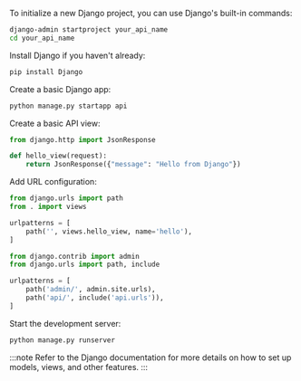 To initialize a new Django project, you can use Django's built-in commands:

```bash
django-admin startproject your_api_name
cd your_api_name
```

Install Django if you haven't already:

```bash
pip install Django
```

Create a basic Django app:

```bash
python manage.py startapp api
```

Create a basic API view:

```py title="api/views.py"
from django.http import JsonResponse

def hello_view(request):
    return JsonResponse({"message": "Hello from Django"})
```

Add URL configuration:

```py title="api/urls.py"
from django.urls import path
from . import views

urlpatterns = [
    path('', views.hello_view, name='hello'),
]
```

```py title="your_api_name/urls.py"
from django.contrib import admin
from django.urls import path, include

urlpatterns = [
    path('admin/', admin.site.urls),
    path('api/', include('api.urls')),
]
```

Start the development server:

```bash
python manage.py runserver
```

:::note
Refer to the Django documentation for more details on how to set up models, views, and other features.
:::
